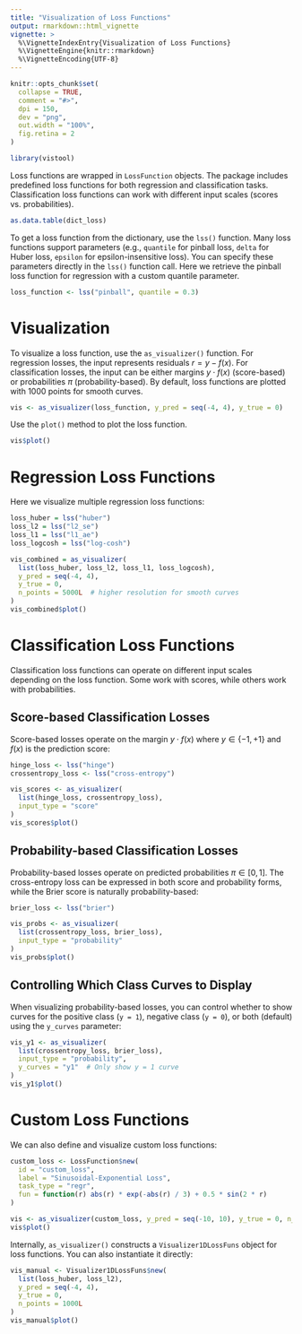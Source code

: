 ```yaml
---
title: "Visualization of Loss Functions"
output: rmarkdown::html_vignette
vignette: >
  %\VignetteIndexEntry{Visualization of Loss Functions}
  %\VignetteEngine{knitr::rmarkdown}
  %\VignetteEncoding{UTF-8}
---
```


```r
knitr::opts_chunk$set(
  collapse = TRUE,
  comment = "#>",
  dpi = 150,
  dev = "png",
  out.width = "100%",
  fig.retina = 2
)
```

```r
library(vistool)
```

Loss functions are wrapped in `LossFunction` objects.
The package includes predefined loss functions for both regression and classification tasks.
Classification loss functions can work with different input scales (scores vs. probabilities).

```r
as.data.table(dict_loss)
```

To get a loss function from the dictionary, use the `lss()` function.
Many loss functions support parameters (e.g., `quantile` for pinball loss, `delta` for Huber loss, `epsilon` for epsilon-insensitive loss).
You can specify these parameters directly in the `lss()` function call.
Here we retrieve the pinball loss function for regression with a custom quantile parameter.

```r
loss_function <- lss("pinball", quantile = 0.3)
```

# Visualization

To visualize a loss function, use the `as_visualizer()` function.
For regression losses, the input represents residuals $r = y - f(x)$.
For classification losses, the input can be either margins $y \cdot f(x)$ (score-based) or probabilities $\pi$ (probability-based).
By default, loss functions are plotted with 1000 points for smooth curves.

```r
vis <- as_visualizer(loss_function, y_pred = seq(-4, 4), y_true = 0)
```

Use the `plot()` method to plot the loss function.

```r
vis$plot()
```

# Regression Loss Functions

Here we visualize multiple regression loss functions:

```r
loss_huber = lss("huber")
loss_l2 = lss("l2_se")
loss_l1 = lss("l1_ae")
loss_logcosh = lss("log-cosh")

vis_combined = as_visualizer(
  list(loss_huber, loss_l2, loss_l1, loss_logcosh),
  y_pred = seq(-4, 4),
  y_true = 0,
  n_points = 5000L  # higher resolution for smooth curves
)
vis_combined$plot()
```

# Classification Loss Functions

Classification loss functions can operate on different input scales depending on the loss function.
Some work with scores, while others work with probabilities.

## Score-based Classification Losses

Score-based losses operate on the margin $y \cdot f(x)$ where $y \in \{-1, +1\}$ and $f(x)$ is the prediction score:

```r
hinge_loss <- lss("hinge")
crossentropy_loss <- lss("cross-entropy")

vis_scores <- as_visualizer(
  list(hinge_loss, crossentropy_loss),
  input_type = "score"
)
vis_scores$plot()
```

## Probability-based Classification Losses

Probability-based losses operate on predicted probabilities $\pi \in [0, 1]$. 
The cross-entropy loss can be expressed in both score and probability forms, while the Brier score is naturally probability-based:

```r
brier_loss <- lss("brier")

vis_probs <- as_visualizer(
  list(crossentropy_loss, brier_loss),
  input_type = "probability"
)
vis_probs$plot()
```

## Controlling Which Class Curves to Display

When visualizing probability-based losses, you can control whether to show curves for the positive class (`y = 1`), negative class (`y = 0`), or both (default) using the `y_curves` parameter:

```r
vis_y1 <- as_visualizer(
  list(crossentropy_loss, brier_loss),
  input_type = "probability",
  y_curves = "y1"  # Only show y = 1 curve
)
vis_y1$plot()
```

# Custom Loss Functions

We can also define and visualize custom loss functions:

```r
custom_loss <- LossFunction$new(
  id = "custom_loss",
  label = "Sinusoidal-Exponential Loss",
  task_type = "regr",
  fun = function(r) abs(r) * exp(-abs(r) / 3) + 0.5 * sin(2 * r)
)

vis <- as_visualizer(custom_loss, y_pred = seq(-10, 10), y_true = 0, n_points = 5000L)
vis$plot()
```

Internally, `as_visualizer()` constructs a `Visualizer1DLossFuns` object for loss functions. 
You can also instantiate it directly:

```r
vis_manual <- Visualizer1DLossFuns$new(
  list(loss_huber, loss_l2),
  y_pred = seq(-4, 4),
  y_true = 0,
  n_points = 1000L
)
vis_manual$plot()
```
